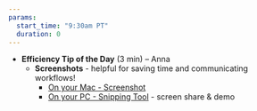 ```yaml
---
params: 
  start_time: "9:30am PT"
  duration: 0
---
```


-   **Efficiency Tip of the Day** (3 min) – Anna
    -   **Screenshots** - helpful for saving time and communicating workflows!
        -   [On your Mac - Screenshot](https://support.apple.com/en-us/HT201361)
        -   [On your PC - Snipping Tool](https://support.microsoft.com/en-us/windows/use-snipping-tool-to-capture-screenshots-00246869-1843-655f-f220-97299b865f6b) - screen share & demo
